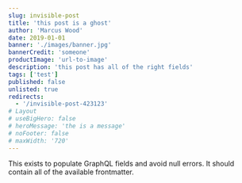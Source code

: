 ```yaml
---
slug: invisible-post
title: 'this post is a ghost'
author: 'Marcus Wood'
date: 2019-01-01
banner: './images/banner.jpg'
bannerCredit: 'someone'
productImage: 'url-to-image'
description: 'this post has all of the right fields'
tags: ['test']
published: false
unlisted: true
redirects:
  - '/invisible-post-423123'
# Layout
# useBigHero: false
# heroMessage: 'the is a message'
# noFooter: false
# maxWidth: '720'
---
```


This exists to populate GraphQL fields and avoid null errors. It should contain
all of the available frontmatter.
